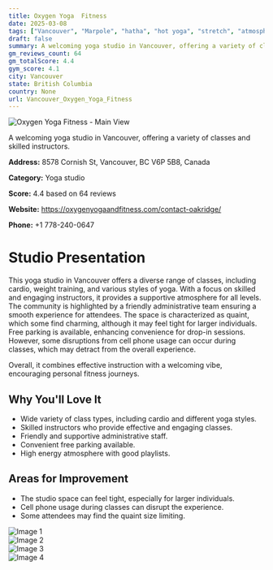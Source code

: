 ```yaml
---
title: Oxygen Yoga  Fitness
date: 2025-03-08
tags: ["Vancouver", "Marpole", "hatha", "hot yoga", "stretch", "atmosphere", "size", "Vancouver"]  
draft: false
summary: A welcoming yoga studio in Vancouver, offering a variety of classes and skilled instructors.
gm_reviews_count: 64
gm_totalScore: 4.4
gym_score: 4.1
city: Vancouver
state: British Columbia
country: None
url: Vancouver_Oxygen_Yoga_Fitness
---
```


<div className="aspect-[16/9] relative my-8">
  <img 
    src="https://lh5.googleusercontent.com/p/AF1QipOHxh1SfmdF6flMNZ_LQz7W57Feli3AqK2NLbls=w1920-h1080-k-no"
    alt="Oxygen Yoga  Fitness - Main View"
    className="object-cover absolute inset-0 w-full h-full rounded-lg"
  />
</div>

A welcoming yoga studio in Vancouver, offering a variety of classes and skilled instructors.

**Address:** 8578 Cornish St, Vancouver, BC V6P 5B8, Canada

**Category:** Yoga studio

**Score:** 4.4 based on 64 reviews

**Website:** https://oxygenyogaandfitness.com/contact-oakridge/

**Phone:** +1 778-240-0647

# Studio Presentation

This yoga studio in Vancouver offers a diverse range of classes, including cardio, weight training, and various styles of yoga. With a focus on skilled and engaging instructors, it provides a supportive atmosphere for all levels. The community is highlighted by a friendly administrative team ensuring a smooth experience for attendees. The space is characterized as quaint, which some find charming, although it may feel tight for larger individuals. Free parking is available, enhancing convenience for drop-in sessions. However, some disruptions from cell phone usage can occur during classes, which may detract from the overall experience.

Overall, it combines effective instruction with a welcoming vibe, encouraging personal fitness journeys.

## Why You'll Love It

- Wide variety of class types, including cardio and different yoga styles.
- Skilled instructors who provide effective and engaging classes.
- Friendly and supportive administrative staff.
- Convenient free parking available.
- High energy atmosphere with good playlists.

## Areas for Improvement

- The studio space can feel tight, especially for larger individuals.
- Cell phone usage during classes can disrupt the experience.
- Some attendees may find the quaint size limiting.

<div className="grid grid-cols-1 xl:grid-cols-2 gap-4 my-8">
<div className="aspect-[4/3] relative"><img src="https://lh5.googleusercontent.com/p/AF1QipOaNxozLa9wIMd7iqptGxdZFbNnsHdSetM5qlUN=w1920-h1080-k-no" alt="Image 1" className="object-cover absolute inset-0 w-full h-full rounded-lg" /></div>
<div className="aspect-[4/3] relative"><img src="https://lh5.googleusercontent.com/p/AF1QipNRH1o-4uDAeutwSZ0P9a29_33i9DNBF40Jgzby=w1920-h1080-k-no" alt="Image 2" className="object-cover absolute inset-0 w-full h-full rounded-lg" /></div>
<div className="aspect-[4/3] relative"><img src="https://lh5.googleusercontent.com/p/AF1QipNu96D96CAON9EBsRFo66mo97kE930Psq3Xq8kV=w1920-h1080-k-no" alt="Image 3" className="object-cover absolute inset-0 w-full h-full rounded-lg" /></div>
<div className="aspect-[4/3] relative"><img src="https://lh5.googleusercontent.com/p/AF1QipNvSAoDmP6cL6iA7IBEQLRHHlrRREnCgJcAf70G=w1920-h1080-k-no" alt="Image 4" className="object-cover absolute inset-0 w-full h-full rounded-lg" /></div>
</div>